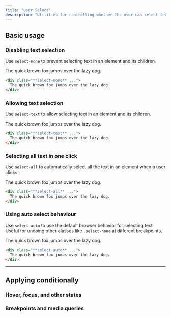 ```yaml
---
title: "User Select"
description: "Utilities for controlling whether the user can select text in an element."
---
```




## Basic usage

### Disabling text selection

Use `select-none` to prevent selecting text in an element and its children.

<Example hint="Try selecting the text to see the expected behaviour">
  <div class="flex justify-center">
    <div class="select-none inline-flex text-center bg-white text-slate-900 font-semibold font-sans text-sm shadow-lg rounded-lg ring-1 ring-slate-900/5 px-4 py-3 dark:bg-slate-800 dark:ring-0 dark:highlight-white/5 dark:text-slate-200">
      The quick brown fox jumps over the lazy dog.
    </div>
  </div>
</Example>

```html
<div class="**select-none** ...">
  The quick brown fox jumps over the lazy dog.
</div>
```

### Allowing text selection

Use `select-text` to allow selecting text in an element and its children.

<Example hint="Try selecting the text to see the expected behaviour">
  <div class="flex justify-center">
    <div class="select-text inline-flex text-center bg-white text-slate-900 font-semibold font-sans text-sm shadow-lg rounded-lg ring-1 ring-slate-900/5 px-4 py-3 dark:bg-slate-800 dark:ring-0 dark:highlight-white/5 dark:text-slate-200">
      The quick brown fox jumps over the lazy dog.
    </div>
  </div>
</Example>

```html
<div class="**select-text** ...">
  The quick brown fox jumps over the lazy dog.
</div>
```

### Selecting all text in one click

Use `select-all` to automatically select all the text in an element when a user clicks.

<Example hint="Try selecting the text to see the expected behaviour">
  <div class="flex justify-center">
    <div class="select-all inline-flex text-center bg-white text-slate-900 font-semibold font-sans text-sm shadow-lg rounded-lg ring-1 ring-slate-900/5 px-4 py-3 dark:bg-slate-800 dark:ring-0 dark:highlight-white/5 dark:text-slate-200">
      The quick brown fox jumps over the lazy dog.
    </div>
  </div>
</Example>

```html
<div class="**select-all** ...">
  The quick brown fox jumps over the lazy dog.
</div>
```

### Using auto select behaviour

Use `select-auto` to use the default browser behavior for selecting text. Useful for undoing other classes like `.select-none` at different breakpoints.

<Example hint="Try selecting the text to see the expected behaviour">
  <div class="flex justify-center">
    <div class="select-auto inline-flex text-center bg-white text-slate-900 font-semibold font-sans text-sm shadow-lg rounded-lg ring-1 ring-slate-900/5 px-4 py-3 dark:bg-slate-800 dark:ring-0 dark:highlight-white/5 dark:text-slate-200">
      The quick brown fox jumps over the lazy dog.
    </div>
  </div>
</Example>

```html
<div class="**select-auto** ...">
  The quick brown fox jumps over the lazy dog.
</div>
```

---

## <Heading ignore>Applying conditionally</Heading>

### <Heading ignore>Hover, focus, and other states</Heading>

<HoverFocusAndOtherStates featuredClass="select-all" />

### <Heading ignore>Breakpoints and media queries</Heading>

<BreakpointsAndMediaQueries featuredClass="select-all" />
